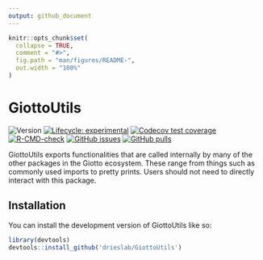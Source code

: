 ```yaml
---
output: github_document
---
```


<!-- README.md is generated from README.Rmd. Please edit that file -->

```r
knitr::opts_chunk$set(
  collapse = TRUE,
  comment = "#>",
  fig.path = "man/figures/README-",
  out.width = "100%"
)
```

# GiottoUtils

<!-- badges: start -->
![Version](https://img.shields.io/github/r-package/v/drieslab/GiottoUtils)
[![Lifecycle: experimental](https://img.shields.io/badge/lifecycle-experimental-orange.svg)](https://lifecycle.r-lib.org/articles/stages.html#experimental)
[![Codecov test coverage](https://codecov.io/gh/drieslab/GiottoUtils/branch/main/graph/badge.svg)](https://app.codecov.io/gh/drieslab/GiottoUtils?branch=main)
[![R-CMD-check](https://github.com/drieslab/GiottoUtils/actions/workflows/main_check.yml/badge.svg)](https://github.com/drieslab/GiottoUtils/actions/workflows/main_check.yml)
[![GitHub issues](https://img.shields.io/github/issues/drieslab/Giotto)](https://github.com/drieslab/Giotto/issues)
[![GitHub pulls](https://img.shields.io/github/issues-pr/drieslab/GiottoUtils)](https://github.com/drieslab/GiottoUtils/pulls)
<!-- badges: end -->

GiottoUtils exports functionalities that are called internally by many of the other packages in the Giotto ecosystem. These range from things such as commonly used imports to pretty prints. Users should not need to directly interact with this package.    

## Installation

You can install the development version of GiottoUtils like so:

``` r
library(devtools)
devtools::install_github('drieslab/GiottoUtils')
```

